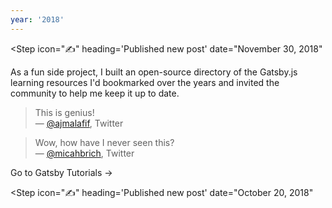 ```yaml
---
year: '2018'
---
```


<Step
  icon="✍️"
  heading='Published new post'
  date="November 30, 2018"
>

<Card
  title="Introducing Gatsby Tutorials"
  blurb="A new, community-updated directory of Gatsby.js learning resources."
  href="/introducing-gatsby-tutorials"
  imageUrl="/images/introducing-gatsby-tutorials/ben-white-197668-unsplash.jpg"
/>

</Step>

<Step icon="🚀" heading="Launched Gatsby Tutorials" date="November 10, 2018">

As a fun side project, I built an open-source directory of the Gatsby.js learning resources I'd bookmarked over the years and invited the community to help me keep it up to date.

> This is genius!<br>
> &mdash; [@ajmalafif](https://twitter.com/ajmalafif/status/1062610482748522497), Twitter
      
> Wow, how have I never seen this?<br>
> &mdash; [@micahbrich](https://twitter.com/micahbrich/status/1086393968189952002), Twitter

<BlockLink href="https://www.gatsbytutorials.com/">Go to Gatsby Tutorials &rarr;</BlockLink>

</Step>

<Step
  icon="✍️"
  heading='Published new post'
  date="October 20, 2018"
>

<Card
  title="How to Set Up a Mac for Web Development"
  blurb="What to install on your Mac before starting a JavaScript project."
  href="/how-to-set-up-a-mac-for-web-development"
  imageUrl="/images/how-to-set-up-a-mac-for-web-development/clement-h-544786-unsplash.jpg"
/>

</Step>
  
